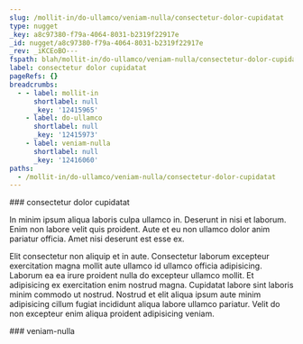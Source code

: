 ```yaml
---
slug: /mollit-in/do-ullamco/veniam-nulla/consectetur-dolor-cupidatat
type: nugget
_key: a8c97380-f79a-4064-8031-b2319f22917e
_id: nugget/a8c97380-f79a-4064-8031-b2319f22917e
_rev: _iKCEoBO---
fspath: blah/mollit-in/do-ullamco/veniam-nulla/consectetur-dolor-cupidatat.md
label: consectetur dolor cupidatat
pageRefs: {}
breadcrumbs:
  - - label: mollit-in
      shortlabel: null
      _key: '12415965'
    - label: do-ullamco
      shortlabel: null
      _key: '12415973'
    - label: veniam-nulla
      shortlabel: null
      _key: '12416060'
paths:
  - /mollit-in/do-ullamco/veniam-nulla/consectetur-dolor-cupidatat
---
```


<NuggetArea>
<Nugget slug="/mollit-in/do-ullamco/veniam-nulla/consectetur-dolor-cupidatat" type="nugget" _key="a8c97380-f79a-4064-8031-b2319f22917e" _id="nugget/a8c97380-f79a-4064-8031-b2319f22917e" _rev="_iKCEoBO---" fspath="blah/mollit-in/do-ullamco/veniam-nulla/consectetur-dolor-cupidatat.md" label="consectetur dolor cupidatat" paths="/mollit-in/do-ullamco/veniam-nulla/consectetur-dolor-cupidatat">
<NuggetBody>
### consectetur dolor cupidatat

In minim ipsum aliqua laboris culpa ullamco in. Deserunt in nisi et laborum. Enim non labore velit quis proident. Aute et eu non ullamco dolor anim pariatur officia. Amet nisi deserunt est esse ex.

Elit consectetur non aliquip et in aute. Consectetur laborum excepteur exercitation magna mollit aute ullamco id ullamco officia adipisicing. Laborum ea ea irure proident nulla do excepteur ullamco mollit. Et adipisicing ex exercitation enim nostrud magna. Cupidatat labore sint laboris minim commodo ut nostrud. Nostrud et elit aliqua ipsum aute minim adipisicing cillum fugiat incididunt aliqua labore ullamco pariatur. Velit do non excepteur enim aliqua proident adipisicing veniam.

</NuggetBody>
<Breadcrumbs>
<Crumbs>
<Crumb _key="12415965" label="mollit-in" /><Crumb _key="12415973" label="do-ullamco" /><Crumb _key="12416060" label="veniam-nulla" />
</Crumbs>
</Breadcrumbs>
</Nugget>

<NuggetsInbound>
</NuggetsInbound>
<NuggetsOutbound>
</NuggetsOutbound>
</NuggetArea>
<PassagesInbound>
<Passage direction="inbound" type="passage" _key="12416060" _id="passage/12416060" _rev="_iKCEoBK--A" label="veniam-nulla" passage="veniam-nulla" fspath="blah/mollit-in/do-ullamco/veniam-nulla" paths="/mollit-in/do-ullamco/veniam-nulla" slug="/mollit-in/do-ullamco/veniam-nulla">
<NuggetBody>
### veniam-nulla

</NuggetBody>
<Breadcrumbs>
<Crumbs>
<Crumb _key="12415965" label="mollit-in" /><Crumb _key="12415973" label="do-ullamco" />
</Crumbs>
</Breadcrumbs>
</Passage>

</PassagesInbound>
<PassagesOutbound>
</PassagesOutbound>
